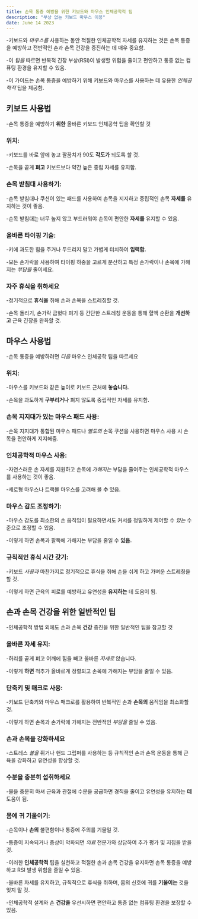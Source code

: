 ```yaml
---
title: 손목 통증 예방을 위한 키보드와 마우스 인체공학적 팁
description: "부상 없는 키보드 마우스 이용"
date: June 14 2023
---
```


-키보드와 _마우스를_ 사용하는 동안 적절한 인체공학적 자세를 유지하는 것은 손목 통증을 예방하고 전반적인 손과 손목 건강을 증진하는 데 매우 중요함. 


-이 _팁을_ 따르면 반복적 긴장 부상(RSI)이 발생할 위험을 줄이고 편안하고 통증 없는 컴퓨팅 환경을 유지할 수 있음. 


-이 가이드는 손목 통증을 예방하기 위해 키보드와 마우스를 사용하는 데 유용한 _인체공학적_ 팁을 제공함.

## 키보드 사용법
-손목 통증을 예방하기 **위한** 올바른 키보드 인체공학 팁을 확인할 것

### 위치: 
-키보드를 바로 앞에 놓고 팔꿈치가 90도 **각도가** 되도록 할 것. 


-손목을 곧게 **펴고** 키보드보다 약간 높은 중립 자세를 유지함.

### 손목 받침대 사용하기: 
-손목 받침대나 쿠션이 있는 패드를 사용하여 손목을 지지하고 중립적인 손목 **자세를** 유지하는 것이 좋음. 


-손목 받침대는 너무 높지 않고 부드러워야 손목이 편안한 **자세를** 유지할 수 있음.

### 올바른 타이핑 기술: 
-키에 과도한 힘을 주거나 두드리지 말고 가볍게 터치하여 **입력함.** 

-모든 손가락을 사용하여 타이핑 하중을 고르게 분산하고 특정 손가락이나 손목에 가해지는 _부담을_ 줄이세요.

### 자주 휴식을 취하세요 
-정기적으로 **휴식을** 취해 손과 손목을 스트레칭할 것. 


-손목 돌리기, 손가락 굽혔다 펴기 등 간단한 스트레칭 운동을 통해 혈액 순환을 **개선하고** 근육 긴장을 완화할 것.

## 마우스 사용법
-손목 통증을 예방하려면 _다음_ 마우스 인체공학 팁을 따르세요

### 위치: 
-마우스를 키보드와 같은 높이로 키보드 근처에 **놓습니다.** 

-손목을 과도하게 **구부리거나** 펴지 않도록 중립적인 자세를 유지함.

### 손목 지지대가 있는 마우스 패드 사용: 
-손목 지지대가 통합된 마우스 패드나 _별도의_ 손목 쿠션을 사용하면 마우스 사용 시 손목을 편안하게 지지해줌.

### 인체공학적 마우스 사용: 
-자연스러운 손 자세를 지원하고 손목에 _가해지는_ 부담을 줄여주는 인체공학적 마우스를 사용하는 것이 좋음. 


-세로형 마우스나 트랙볼 마우스를 고려해 볼 **수** 있음.

### 마우스 감도 조정하기: 
-마우스 감도를 최소한의 손 움직임이 필요하면서도 커서를 정밀하게 제어할 수 _있는_ 수준으로 조정할 수 있음. 


-이렇게 하면 손목과 팔뚝에 가해지는 부담을 줄일 수 **있음.**

### 규칙적인 휴식 시간 갖기: 
-키보드 _사용과_ 마찬가지로 정기적으로 휴식을 취해 손을 쉬게 하고 가벼운 스트레칭을 할 것. 


-이렇게 하면 근육의 피로를 예방하고 유연성을 **유지하는** 데 도움이 됨.

## 손과 손목 건강을 위한 일반적인 팁
-인체공학적 방법 외에도 손과 손목 **건강** 증진을 위한 일반적인 팁을 참고할 것

### 올바른 자세 유지: 
-허리를 곧게 펴고 어깨에 힘을 빼고 올바른 _자세로_ 앉습니다. 


-이렇게 **하면** 척추가 올바르게 정렬되고 손목에 가해지는 부담을 줄일 수 있음.

### 단축키 및 매크로 사용: 
-키보드 단축키와 마우스 매크로를 활용하여 반복적인 손과 **손목의** 움직임을 최소화할 것. 


-이렇게 하면 손목과 손가락에 가해지는 전반적인 _부담을_ 줄일 수 있음.

### 손과 손목을 강화하세요 
-스트레스 _볼을_ 쥐거나 핸드 그립퍼를 사용하는 등 규칙적인 손과 손목 운동을 통해 근육을 강화하고 유연성을 향상할 것.

### 수분을 충분히 섭취하세요 
-물을 충분히 마셔 근육과 관절에 수분을 공급하면 경직을 줄이고 유연성을 유지하는 **데** 도움이 됨.

### 몸에 귀 기울이기: 
-손목이나 **손의** 불편함이나 통증에 주의를 기울일 것. 


-통증이 지속되거나 증상이 악화되면 _의료_ 전문가와 상담하여 추가 평가 및 지침을 받을 것.

-이러한 **인체공학적** 팁을 실천하고 적절한 손과 손목 건강을 유지하면 손목 통증을 예방하고 RSI 발생 위험을 줄일 수 있음. 


-올바른 자세를 유지하고, 규칙적으로 휴식을 취하며, 몸의 신호에 귀를 **기울이는** 것을 잊지 말 것. 


-인체공학적 설계와 손 **건강을** 우선시하면 편안하고 통증 없는 컴퓨팅 환경을 보장할 수 있음.